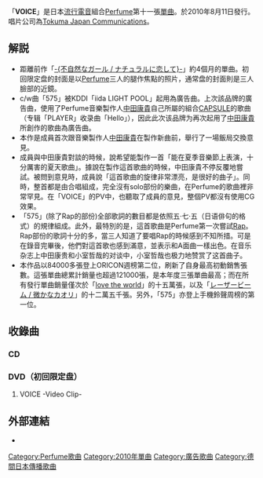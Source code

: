 {{Infobox Single 
| Name           = VOICE 
| Cover          = Perfume_voice.jpg
| Artist         = [[Perfume_(日本音樂團體)|Perfume]]
| Album          = [[JPN_(Perfume專輯)|JPN]]
| A-side         = 
| B-side         = 575
| Released       = 2010年8月11日
| Recorded       = 
| Genre          = [[流行電音|流行電音]] 
| Length         = 17分18秒
| Label          = [[德間日本傳播|Tokuma Japan Communications]]
| Producer       = [[中田康貴|中田康貴]]
| Certification  = *金唱片（[[日本唱片協會|日本唱片協會]]）
| Chart position = *週間最高順位2位（[[Oricon公信榜|ORICON]]）
| Last single    = [[不自然女孩/自然愛|-{不自然なガール / ナチュラルに恋して}-]]<br />（2010年）
| This single    = '''VOICE'''<br />（2010年） 
| Next single    = [[欸_(Perfume單曲)|ねぇ]]<br />（2010年）
| Misc           = {{External music video|{{YouTube|id = 9_ifx-Dmv9g|title = Official Music Video：Perfume 「VOICE」}}}}
{{Extra album cover 2
  | Upper caption = 初回限定盘（CD+DVD）封面
  | Type=single
  | Cover =  Perfume_voice_limited.jpg
  }}
}}

「'''VOICE'''」是日本[[流行電音|流行電音]]組合[[Perfume_(日本音樂團體)|Perfume]]第十一張[[單曲|單曲]]。於2010年8月11日發行。唱片公司為[[德間日本傳播|Tokuma Japan Communications]]。

== 解説 ==
* 距離前作「[[不自然女孩/自然愛|-{不自然なガール / ナチュラルに恋して}-]]」約4個月的單曲。初回限定盘的封面是以[[Perfume_(日本音樂團體)|Perfume]]三人的腿作焦點的照片，通常盘的封面則是三人臉部的近鏡。
* c/w曲「575」被KDDI「iida LIGHT POOL」起用為廣告曲。上次該品牌的廣告曲，使用了Perfume音樂製作人[[中田康貴|中田康貴]]自己所屬的組合[[capsule|CAPSULE]]的歌曲（专辑「PLAYER」收录曲「Hello」），因此此次该品牌为再次起用了[[中田康貴|中田康貴]]所創作的歌曲為廣告曲。
* 本作是成員首次跟音樂製作人[[中田康貴|中田康貴]]在製作新曲前，舉行了一場飯局交換意見。
* 成員與中田康貴對談的時候，說希望能製作一首「能在夏季音樂節上表演，十分厲害的夏天歌曲」。據說在製作這首歌曲的時候，中田康貴不停反覆地嘗試。被問到意見時，成員說「這首歌曲的旋律非常漂亮，是很好的曲子」。同時，整首都是由合唱組成，完全沒有solo部份的樂曲，在Perfume的歌曲裡非常罕見。在「VOICE」的PV中，也聽取了成員的意見，整個PV都沒有使用CG效果。
* 「575」(除了Rap的部份)全部歌詞的數目都是依照五·七·五（日语俳句的格式）的規律組成。此外，最特別的是，這首歌曲是Perfume第一次嘗試[[Rap|Rap]]。Rap部份的歌詞十分的多，當三人知道了要唱Rap的時候感到不知所措。可是在錄音完畢後，他們對這首歌也感到滿意，並表示和A面曲一樣出色。在音乐杂志上中田康贵和小室哲哉的对谈中，小室哲哉也极力地赞赏了这首曲子。
* 本作品以84000多張登上ORICON週榜第二位，刷新了自身最高初動銷售張數。這張單曲總累計銷量也超過121000張，是本年度三張單曲最高；而在所有發行單曲銷量僅次於「[[love_the_world|love the world]]」的十五萬張，以及「[[Laser_Beam/微香|レーザービーム / 微かなカオリ]]」的十二萬五千張。另外，「575」亦登上手機鈴聲周榜的第一位。

== 收錄曲 ==
=== CD ===
{{tracklist
| all_writing  = [[中田康貴|中田康貴]]（包括編曲）
| total_length = 17:18

| title1       = VOICE
| note1        = ｢「日産のお店で！キャンペーン」｣廣告歌、｢RecoChoku｣廣告歌
| length1      = 4:13

| title2       = 575
| note2        = KDDI／沖縄[[手提電話|手提電話]]「iida LIGHT POOL」廣告歌
| length2      = 4:27

| title3       = VOICE -Original Instrumental-
| length3      = 4:12

| title4       = 575 -Original Instrumental-
| length4      = 4:25
}}

=== DVD（初回限定盘） ===
#VOICE -Video Clip-

== 外部連結 ==
* {{YouTube|id = QM4fFFWWMYc|title = Perfume 「VOICE」}}

{{Perfume}}

[[Category:Perfume歌曲|Category:Perfume歌曲]]
[[Category:2010年單曲|Category:2010年單曲]]
[[Category:廣告歌曲|Category:廣告歌曲]]
[[Category:德間日本傳播歌曲|Category:德間日本傳播歌曲]]